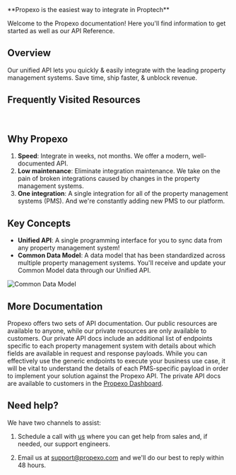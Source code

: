 <Callout intent="success">
**Propexo is the easiest way to integrate in Proptech**
</Callout>

<br />

Welcome to the Propexo documentation! Here you'll find information to get started as well as our API Reference.

## Overview

Our unified API lets you quickly & easily integrate with the leading property management systems. Save time, ship faster, & unblock revenue.

## Frequently Visited Resources

<Cards>
  <Card
    title="How Propexo Works"
    icon="fa-solid fa-head-side-brain"
    href="https://propexo.com/how-it-works"
  />
  <Card
    title="API Reference"
    icon="fa-solid fa-code"
    href="/api-reference"
  />

</Cards>

<br />

<Cards>
  <Card
    title="Blog"
    icon="fa-solid fa-signal"
    href="https://propexo.com/blog"
  />
  <Card
    title="Security"
    icon="fa-solid fa-shield-halved"
    href="https://trust.propexo.com/"
  />
</Cards>

## Why Propexo 

1. **Speed**: Integrate in weeks, not months. We offer a modern, well-documented API.
2. **Low maintenance**: Eliminate integration maintenance. We take on the pain of broken integrations caused by changes in the property management systems.
3. **One integration**: A single integration for all of the property management systems (PMS). And we're constantly adding new PMS to our platform.

## Key Concepts 

- **Unified API**: A single programming interface for you to sync data from any property management system!
- **Common Data Model**: A data model that has been standardized across multiple property management systems. You'll receive and update your Common Model data through our Unified API.

![Common Data Model](https://fern-image-hosting.s3.amazonaws.com/propify-single-data-model.png)

## More Documentation

Propexo offers two sets of API documentation. Our public resources are available to anyone, while our private resources are only available to customers. Our private API docs include an additional list of endpoints specific to each property management system with details about which fields are available in request and response payloads. While you can effectively use the generic endpoints to execute your business use case, it will be vital to understand the details of each PMS-specific payload in order to implement your solution against the Propexo API. The private API docs are available to customers in the [Propexo Dashboard](https://app.propexo.com/).

## Need help? 

We have two channels to assist:

1. Schedule a call with [us](https://meetings.hubspot.com/remen2/propify-intro-rr?__hstc=240788956.8c1447a4b33899e12952cc9260965c7e.1698897091102.1698935732652.1698942527588.3&__hssc=240788956.5.1698942527588&__hsfp=3421363042) where you can get help from sales and, if needed, our support engineers.

2. Email us at [support@propexo.com](mailto:support@propexo.com) and we'll do our best to reply within 48 hours.